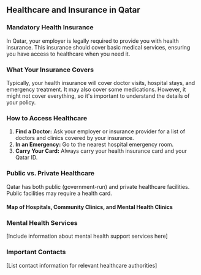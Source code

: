 ## Healthcare and Insurance in Qatar

### Mandatory Health Insurance

In Qatar, your employer is legally required to provide you with health insurance. This insurance should cover basic medical services, ensuring you have access to healthcare when you need it.

### What Your Insurance Covers

Typically, your health insurance will cover doctor visits, hospital stays, and emergency treatment. It may also cover some medications. However, it might not cover everything, so it's important to understand the details of your policy.

### How to Access Healthcare

1.  **Find a Doctor:** Ask your employer or insurance provider for a list of doctors and clinics covered by your insurance.
2.  **In an Emergency:** Go to the nearest hospital emergency room.
3.  **Carry Your Card:** Always carry your health insurance card and your Qatar ID.

### Public vs. Private Healthcare

Qatar has both public (government-run) and private healthcare facilities. Public facilities may require a health card.

#### Map of Hospitals, Community Clinics, and Mental Health Clinics

<HealthcareMap />

### Mental Health Services

[Include information about mental health support services here]

### Important Contacts

[List contact information for relevant healthcare authorities]
